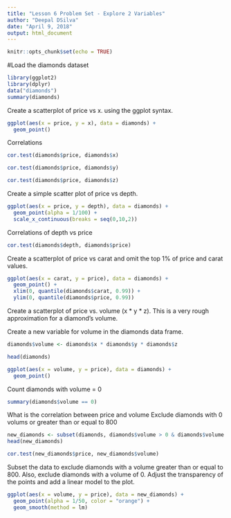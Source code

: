```yaml
---
title: "Lesson 6 Problem Set - Explore 2 Variables"
author: "Deepal DSilva"
date: "April 9, 2018"
output: html_document
---
```


```r
knitr::opts_chunk$set(echo = TRUE)
```

#Load the diamonds dataset
```r
library(ggplot2)
library(dplyr)
data("diamonds")
summary(diamonds)
```

Create a scatterplot of price vs x. using the ggplot syntax.

```r
ggplot(aes(x = price, y = x), data = diamonds) +
  geom_point()
```
Correlations

```r
cor.test(diamonds$price, diamonds$x)

cor.test(diamonds$price, diamonds$y)

cor.test(diamonds$price, diamonds$z)
```

Create a simple scatter plot of price vs depth.

```r
ggplot(aes(x = price, y = depth), data = diamonds) +
  geom_point(alpha = 1/100) +
  scale_x_continuous(breaks = seq(0,10,2))
```

Correlations of depth vs price

```r
cor.test(diamonds$depth, diamonds$price)
```

Create a scatterplot of price vs carat and omit the top 1% of price and carat values.

```r
ggplot(aes(x = carat, y = price), data = diamonds) +
  geom_point() +
  xlim(0, quantile(diamonds$carat, 0.99)) +
  ylim(0, quantile(diamonds$price, 0.99))
```


Create a scatterplot of price vs. volume (x * y * z). This is a very rough approximation for a diamond's volume.

Create a new variable for volume in the diamonds data frame.

```r
diamonds$volume <- diamonds$x * diamonds$y * diamonds$z

head(diamonds)

ggplot(aes(x = volume, y = price), data = diamonds) + 
  geom_point()
```

Count diamonds with volume = 0

```r
summary(diamonds$volume == 0)
```

What is the correlation between price and volume
Exclude diamonds with 0 volums or greater than or equal to 800

```r
new_diamonds <- subset(diamonds, diamonds$volume > 0 & diamonds$volume < 800)
head(new_diamonds)

cor.test(new_diamonds$price, new_diamonds$volume)

```

Subset the data to exclude diamonds with a volume greater than or equal to 800. Also, exclude diamonds with a volume of 0. Adjust the transparency of the points and add a linear model to the plot.

```r
ggplot(aes(x = volume, y = price), data = new_diamonds) +
  geom_point(alpha = 1/50, color = "orange") + 
  geom_smooth(method = lm)
```


